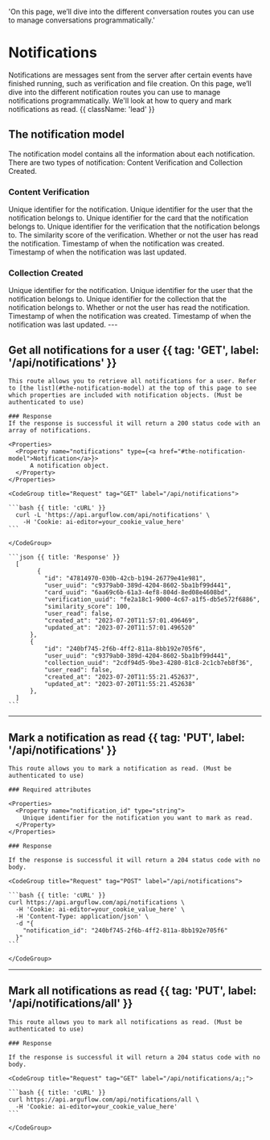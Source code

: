   'On this page, we’ll dive into the different conversation routes you can use to manage conversations programmatically.'

# Notifications

Notifications are messages sent from the server after certain events have finished running, such as verification and file creation. On this page, we’ll dive into the different notification routes you can use to manage notifications programmatically. We'll look at how to query and mark notifications as read. {{ className: 'lead' }}

## The notification model

The notification model contains all the information about each notification. There are two types of notification: Content Verification and Collection Created. 

### Content Verification

<Properties>
  <Property name="id" type="string">
    Unique identifier for the notification.
  </Property>
  <Property name="user_uuid" type="string">
    Unique identifier for the user that the notification belongs to.
  </Property>
  <Property name="card_uuid" type="string">
    Unique identifier for the card that the notification belongs to.
  </Property>
  <Property name="verification_uuid" type="string">
    Unique identifier for the verification that the notification belongs to.
  </Property>
  <Property name="similarity_score" type="integer">
    The similarity score of the verification.
  </Property>
  <Property name="user_read" type="boolean">
    Whether or not the user has read the notification.
  </Property>
  <Property name="created_at" type="timestamp">
    Timestamp of when the notification was created.
  </Property>
  <Property name="updated_at" type="timestamp">
    Timestamp of when the notification was last updated.
  </Property>
</Properties>


### Collection Created
<Properties>
  <Property name="id" type="string">
    Unique identifier for the notification.
  </Property>
  <Property name="user_uuid" type="string">
    Unique identifier for the user that the notification belongs to.
  </Property>
  <Property name="collection_uuid" type="string">
    Unique identifier for the collection that the notification belongs to.
  </Property>
  <Property name="user_read" type="boolean">
    Whether or not the user has read the notification.
  </Property>
  <Property name="created_at" type="timestamp">
    Timestamp of when the notification was created.
  </Property>
  <Property name="updated_at" type="timestamp">
    Timestamp of when the notification was last updated.
  </Property>
</Properties>
---

## Get all notifications for a user {{ tag: 'GET', label: '/api/notifications' }}

<Row>
  <Col>

    This route allows you to retrieve all notifications for a user. Refer to [the list](#the-notification-model) at the top of this page to see which properties are included with notification objects. (Must be authenticated to use)

    ### Response
    If the response is successful it will return a 200 status code with an array of notifications.

    <Properties>
      <Property name="notifications" type={<a href="#the-notification-model">Notification</a>}>
          A notification object.
      </Property>
    </Properties>
  </Col>
  <Col sticky>

    <CodeGroup title="Request" tag="GET" label="/api/notifications">

    ```bash {{ title: 'cURL' }}
      curl -L 'https://api.arguflow.com/api/notifications' \
        -H 'Cookie: ai-editor=your_cookie_value_here'
    ```

    </CodeGroup>

    ```json {{ title: 'Response' }}
      [
            {
              "id": "47814970-030b-42cb-b194-26779e41e981",
              "user_uuid": "c9379ab0-389d-4204-8602-5ba1bf99d441",
              "card_uuid": "6aa69c6b-61a3-4ef8-804d-8ed08e4608bd",
              "verification_uuid": "fe2a18c1-9000-4c67-a1f5-db5e572f6886",
              "similarity_score": 100,
              "user_read": false,
              "created_at": "2023-07-20T11:57:01.496469",
              "updated_at": "2023-07-20T11:57:01.496520"
          },
          {
              "id": "240bf745-2f6b-4ff2-811a-8bb192e705f6",
              "user_uuid": "c9379ab0-389d-4204-8602-5ba1bf99d441",
              "collection_uuid": "2cdf94d5-9be3-4280-81c8-2c1cb7eb8f36",
              "user_read": false,
              "created_at": "2023-07-20T11:55:21.452637",
              "updated_at": "2023-07-20T11:55:21.452638"
          },
      ]
    ```

  </Col>
</Row>

---

## Mark a notification as read {{ tag: 'PUT', label: '/api/notifications' }}

<Row>
  <Col>

    This route allows you to mark a notification as read. (Must be authenticated to use)

    ### Required attributes

    <Properties>
      <Property name="notification_id" type="string">
        Unique identifier for the notification you want to mark as read.
      </Property>
    </Properties>

    ### Response

    If the response is successful it will return a 204 status code with no body.

  </Col>
  <Col sticky>

    <CodeGroup title="Request" tag="POST" label="/api/notifications">

    ```bash {{ title: 'cURL' }}
    curl https://api.arguflow.com/api/notifications \
      -H 'Cookie: ai-editor=your_cookie_value_here' \
      -H 'Content-Type: application/json' \
      -d "{
        "notification_id": "240bf745-2f6b-4ff2-811a-8bb192e705f6"
      }"
    ```

    </CodeGroup>

  </Col>
</Row>

---

## Mark all notifications as read {{ tag: 'PUT', label: '/api/notifications/all' }}

<Row>
  <Col>

    This route allows you to mark all notifications as read. (Must be authenticated to use)

    ### Response

    If the response is successful it will return a 204 status code with no body.
  </Col>
  <Col sticky>

    <CodeGroup title="Request" tag="GET" label="/api/notifications/a;;">

    ```bash {{ title: 'cURL' }}
    curl https://api.arguflow.com/api/notifications/all \
      -H 'Cookie: ai-editor=your_cookie_value_here' 
    ```

    </CodeGroup>

   

  </Col>
</Row>
